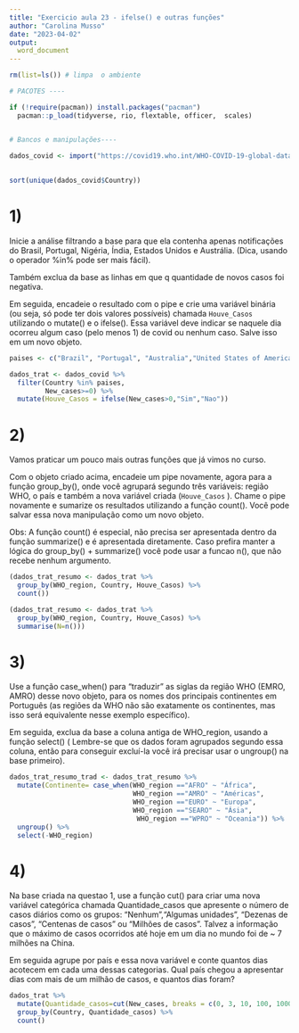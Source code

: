 ```yaml
---
title: "Exercicio aula 23 - ifelse() e outras funções"
author: "Carolina Musso"
date: "2023-04-02"
output:
  word_document
---
```


```r
rm(list=ls()) # limpa  o ambiente

# PACOTES ----

if (!require(pacman)) install.packages("pacman")
  pacman::p_load(tidyverse, rio, flextable, officer,  scales)


# Bancos e manipulações----

dados_covid <- import("https://covid19.who.int/WHO-COVID-19-global-data.csv")
  
  
sort(unique(dados_covid$Country))
```

# 1) 
Inicie a análise filtrando a base para que ela contenha apenas notificações do Brasil, Portugal, Nigéria, Índia, Estados Unidos e Austrália. (Dica, usando o operador %in% pode ser mais fácil). 

Também exclua da base as linhas em que q quantidade de novos casos foi negativa. 

Em seguida, encadeie o resultado com o pipe e crie uma variável binária (ou seja, só pode ter dois valores possíveis) chamada `Houve_Casos`  utilizando o mutate() e o ifelse(). Essa variável deve indicar se naquele dia ocorreu algum caso (pelo menos 1) de covid ou nenhum caso. Salve isso em um novo objeto.

```r
paises <- c("Brazil", "Portugal", "Australia","United States of America", "India", "Nigeria" )

dados_trat <- dados_covid %>% 
  filter(Country %in% paises,
         New_cases>=0) %>% 
  mutate(Houve_Casos = ifelse(New_cases>0,"Sim","Nao"))

```

# 2) 
Vamos praticar um pouco mais outras funções que já vimos no curso. 

Com o objeto criado acima, encadeie um pipe novamente, agora para a função group_by(), onde você agrupará segundo três variáveis: região WHO, o país e também a nova variável criada (`Houve_Casos` ). Chame o pipe novamente e sumarize os resultados utilizando a função count(). Você pode salvar essa nova manipulação como um novo objeto. 

Obs: A função count() é especial, não precisa ser apresentada dentro da função summarize() e é apresentada diretamente. Caso prefira manter a lógica do group_by() + summarize() você pode usar a funcao n(), que não recebe nenhum argumento. 

```r
(dados_trat_resumo <- dados_trat %>% 
  group_by(WHO_region, Country, Houve_Casos) %>% 
  count())

(dados_trat_resumo <- dados_trat %>% 
  group_by(WHO_region, Country, Houve_Casos) %>% 
  summarise(N=n()))

```

# 3) 

Use a função case_when() para "traduzir" as siglas da região WHO (EMRO, AMRO) desse novo objeto, para os nomes dos principais continentes em Português (as regiões da WHO não são exatamente os continentes, mas isso será equivalente nesse exemplo específico).

Em seguida, exclua da base a coluna antiga de WHO_region, usando a função select() ( Lembre-se que os dados foram agrupados segundo essa coluna, então para conseguir excluí-la você irá precisar usar o ungroup() na base primeiro). 

```r
dados_trat_resumo_trad <- dados_trat_resumo %>% 
  mutate(Continente= case_when(WHO_region =="AFRO" ~ "África",
                               WHO_region =="AMRO" ~ "Américas",
                               WHO_region =="EURO" ~ "Europa",
                               WHO_region =="SEARO" ~ "Ásia",
                                WHO_region =="WPRO" ~ "Oceania")) %>% 
  ungroup() %>% 
  select(-WHO_region)
```


# 4) 

Na base criada na questao 1, use a função cut() para criar uma nova variável categórica chamada Quantidade_casos que apresente o número de casos diários como os grupos: "Nenhum","Algumas unidades",  "Dezenas de casos", "Centenas de casos" ou "Milhões de casos". Talvez a informação que o máximo de casos ocorridos até hoje em um dia no mundo foi de ~ 7 milhões na China. 

Em seguida agrupe por país e essa nova variável e conte quantos dias acotecem em cada uma dessas categorias. Qual país chegou a apresentar dias com mais de um milhão de casos, e quantos dias foram?

```r
dados_trat %>% 
  mutate(Quantidade_casos=cut(New_cases, breaks = c(0, 3, 10, 100, 100000, 1265520 ))) %>% 
  group_by(Country, Quantidade_casos) %>% 
  count()
```

